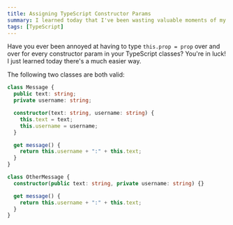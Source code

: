 ```yaml
---
title: Assigning TypeScript Constructor Params
summary: I learned today that I've been wasting valuable moments of my life
tags: [TypeScript]
---
```


Have you ever been annoyed at having to type `this.prop = prop` over and over for every constructor param in your TypeScript classes?
You're in luck! I just learned today there's a much easier way.

The following two classes are both valid:

```ts
class Message {
  public text: string;
  private username: string;

  constructor(text: string, username: string) {
    this.text = text;
    this.username = username;
  }

  get message() {
    return this.username + ":" + this.text;
  }
}

class OtherMessage {
  constructor(public text: string, private username: string) {}

  get message() {
    return this.username + ":" + this.text;
  }
}
```
